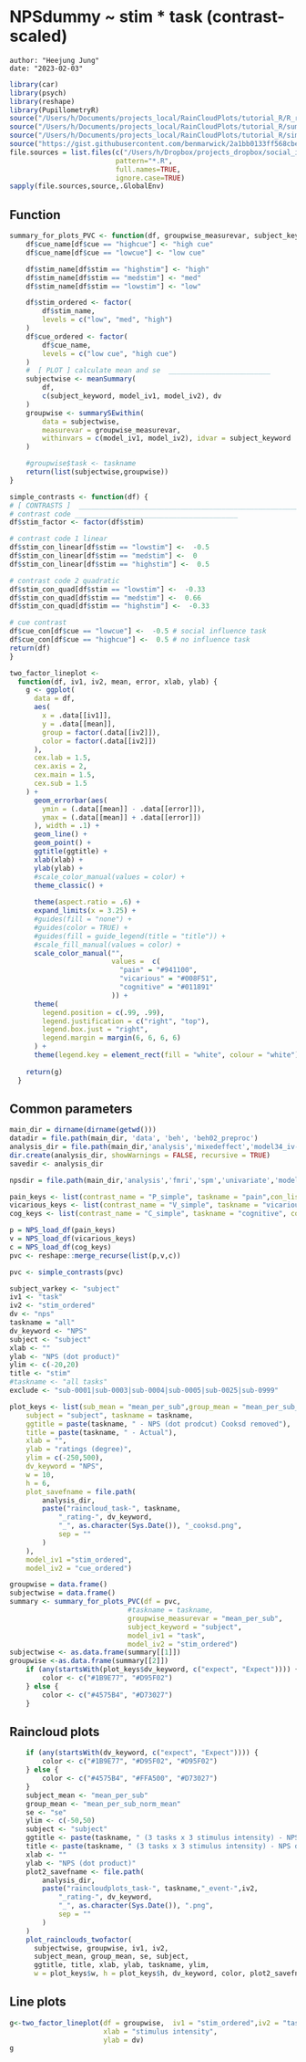 # NPSdummy ~ stim * task (contrast-scaled) {#nps_stim_task}

```
author: "Heejung Jung"
date: "2023-02-03"
```
```r
library(car)
library(psych)
library(reshape)
library(PupillometryR)
source("/Users/h/Documents/projects_local/RainCloudPlots/tutorial_R/R_rainclouds.R")
source("/Users/h/Documents/projects_local/RainCloudPlots/tutorial_R/summarySE.R")
source("/Users/h/Documents/projects_local/RainCloudPlots/tutorial_R/simulateData.R")
source("https://gist.githubusercontent.com/benmarwick/2a1bb0133ff568cbe28d/raw/fb53bd97121f7f9ce947837ef1a4c65a73bffb3f/geom_flat_violin.R")
file.sources = list.files(c("/Users/h/Dropbox/projects_dropbox/social_influence_analysis/scripts/step02_R/utils"),
                          pattern="*.R", 
                          full.names=TRUE, 
                          ignore.case=TRUE)
sapply(file.sources,source,.GlobalEnv)
```

## Function {.unlisted .unnumbered}
```r
summary_for_plots_PVC <- function(df, groupwise_measurevar, subject_keyword, model_iv1, model_iv2) {
    df$cue_name[df$cue == "highcue"] <- "high cue"
    df$cue_name[df$cue == "lowcue"] <- "low cue"

    df$stim_name[df$stim == "highstim"] <- "high"
    df$stim_name[df$stim == "medstim"] <- "med"
    df$stim_name[df$stim == "lowstim"] <- "low"

    df$stim_ordered <- factor(
        df$stim_name,
        levels = c("low", "med", "high")
    )
    df$cue_ordered <- factor(
        df$cue_name,
        levels = c("low cue", "high cue")
    )
    #  [ PLOT ] calculate mean and se  _________________________
    subjectwise <- meanSummary(
        df,
        c(subject_keyword, model_iv1, model_iv2), dv
    )
    groupwise <- summarySEwithin(
        data = subjectwise,
        measurevar = groupwise_measurevar,
        withinvars = c(model_iv1, model_iv2), idvar = subject_keyword
    )

    #groupwise$task <- taskname
    return(list(subjectwise,groupwise))
}
```

```r
simple_contrasts <- function(df) {
# [ CONTRASTS ]  ________________________________________________________________________________ # nolint
# contrast code ________________________________________
df$stim_factor <- factor(df$stim)

# contrast code 1 linear
df$stim_con_linear[df$stim == "lowstim"] <-  -0.5
df$stim_con_linear[df$stim == "medstim"] <-  0
df$stim_con_linear[df$stim == "highstim"] <-  0.5

# contrast code 2 quadratic
df$stim_con_quad[df$stim == "lowstim"] <-  -0.33
df$stim_con_quad[df$stim == "medstim"] <-  0.66
df$stim_con_quad[df$stim == "highstim"] <-  -0.33

# cue contrast
df$cue_con[df$cue == "lowcue"] <-  -0.5 # social influence task
df$cue_con[df$cue == "highcue"] <-  0.5 # no influence task
return(df)
}
```

```r
two_factor_lineplot <-
  function(df, iv1, iv2, mean, error, xlab, ylab) {
    g <- ggplot(
      data = df,
      aes(
        x = .data[[iv1]],
        y = .data[[mean]],
        group = factor(.data[[iv2]]),
        color = factor(.data[[iv2]])
      ),
      cex.lab = 1.5,
      cex.axis = 2,
      cex.main = 1.5,
      cex.sub = 1.5
    ) +
      geom_errorbar(aes(
        ymin = (.data[[mean]] - .data[[error]]),
        ymax = (.data[[mean]] + .data[[error]])
      ), width = .1) +
      geom_line() +
      geom_point() +
      ggtitle(ggtitle) +
      xlab(xlab) +
      ylab(ylab) +
      #scale_color_manual(values = color) +
      theme_classic() +
      
      theme(aspect.ratio = .6) +
      expand_limits(x = 3.25) +
      #guides(fill = "none") +
      #guides(color = TRUE) +
      #guides(fill = guide_legend(title = "title")) +
      #scale_fill_manual(values = color) +
      scale_color_manual("",
                         values =  c(
                           "pain" = "#941100",
                           "vicarious" = "#008F51",
                           "cognitive" = "#011891"
                         )) +
      theme(
        legend.position = c(.99, .99),
        legend.justification = c("right", "top"),
        legend.box.just = "right",
        legend.margin = margin(6, 6, 6, 6)
      ) +
      theme(legend.key = element_rect(fill = "white", colour = "white"))
    
    return(g)
  }
```


## Common parameters {.unlisted .unnumbered}
```r
main_dir = dirname(dirname(getwd()))
datadir = file.path(main_dir, 'data', 'beh', 'beh02_preproc')
analysis_dir = file.path(main_dir,'analysis','mixedeffect','model34_iv-stim_dv-nps-dummy',as.character(Sys.Date())  )
dir.create(analysis_dir, showWarnings = FALSE, recursive = TRUE)
savedir <- analysis_dir

npsdir = file.path(main_dir,'analysis','fmri','spm','univariate','model01_6cond','extract_nps')
```


```r
pain_keys <- list(contrast_name = "P_simple", taskname = "pain",con_list = c(32,33,34,35,36,37), npsdir = npsdir)
vicarious_keys <- list(contrast_name = "V_simple", taskname = "vicarious",con_list = c(38,39,40,41,42,43), npsdir = npsdir)
cog_keys <- list(contrast_name = "C_simple", taskname = "cognitive", con_list = c(44,45,46,47,48,49), npsdir = npsdir)

p = NPS_load_df(pain_keys)
v = NPS_load_df(vicarious_keys)
c = NPS_load_df(cog_keys)
pvc <- reshape::merge_recurse(list(p,v,c))
```

```r
pvc <- simple_contrasts(pvc)
```

```r
subject_varkey <- "subject"
iv1 <- "task"
iv2 <- "stim_ordered"
dv <- "nps"
taskname = "all"
dv_keyword <- "NPS"
subject <- "subject"
xlab <- ""
ylab <- "NPS (dot product)"
ylim <- c(-20,20)
title <- "stim"
#taskname <- "all tasks"
exclude <- "sub-0001|sub-0003|sub-0004|sub-0005|sub-0025|sub-0999"
```

```r

plot_keys <- list(sub_mean = "mean_per_sub",group_mean = "mean_per_sub_norm_mean", se = "se",
    subject = "subject", taskname = taskname,
    ggtitle = paste(taskname, " - NPS (dot prodcut) Cooksd removed"),
    title = paste(taskname, " - Actual"),
    xlab = "",
    ylab = "ratings (degree)",
    ylim = c(-250,500),
    dv_keyword = "NPS",
    w = 10,
    h = 6,
    plot_savefname = file.path(
        analysis_dir,
        paste("raincloud_task-", taskname,
            "_rating-", dv_keyword,
            "_", as.character(Sys.Date()), "_cooksd.png",
            sep = ""
        )
    ),
    model_iv1 ="stim_ordered",
    model_iv2 = "cue_ordered")
```


```r

groupwise = data.frame()
subjectwise = data.frame()
summary <- summary_for_plots_PVC(df = pvc, 
                             #taskname = taskname, 
                             groupwise_measurevar = "mean_per_sub",
                             subject_keyword = "subject",
                             model_iv1 = "task",
                             model_iv2 = "stim_ordered")
subjectwise <- as.data.frame(summary[[1]])
groupwise <-as.data.frame(summary[[2]])
    if (any(startsWith(plot_keys$dv_keyword, c("expect", "Expect")))) {
        color <- c("#1B9E77", "#D95F02")
    } else {
        color <- c("#4575B4", "#D73027")
    } 
```

## Raincloud plots
```r
    if (any(startsWith(dv_keyword, c("expect", "Expect")))) {
        color <- c("#1B9E77", "#D95F02", "#D95F02")
    } else {
        color <- c("#4575B4", "#FFA500", "#D73027")
    }
    subject_mean <- "mean_per_sub"
    group_mean <- "mean_per_sub_norm_mean"
    se <- "se"
    ylim <- c(-50,50)
    subject <- "subject"
    ggtitle <- paste(taskname, " (3 tasks x 3 stimulus intensity) - NPS dot product")
    title <- paste(taskname, " (3 tasks x 3 stimulus intensity) - NPS dot product")
    xlab <- ""
    ylab <- "NPS (dot product)"
    plot2_savefname <- file.path(
        analysis_dir,
        paste("raincloudplots_task-", taskname,"_event-",iv2,
            "_rating-", dv_keyword,
            "_", as.character(Sys.Date()), ".png",
            sep = ""
        )
    )
    plot_rainclouds_twofactor(
      subjectwise, groupwise, iv1, iv2, 
      subject_mean, group_mean, se, subject, 
      ggtitle, title, xlab, ylab, taskname, ylim,
      w = plot_keys$w, h = plot_keys$h, dv_keyword, color, plot2_savefname)
```

## Line plots
```r

g<-two_factor_lineplot(df = groupwise,  iv1 = "stim_ordered",iv2 = "task", mean = "mean_per_sub_norm_mean", error = "se",
                       xlab = "stimulus intensity",
                       ylab = dv)
g
```



